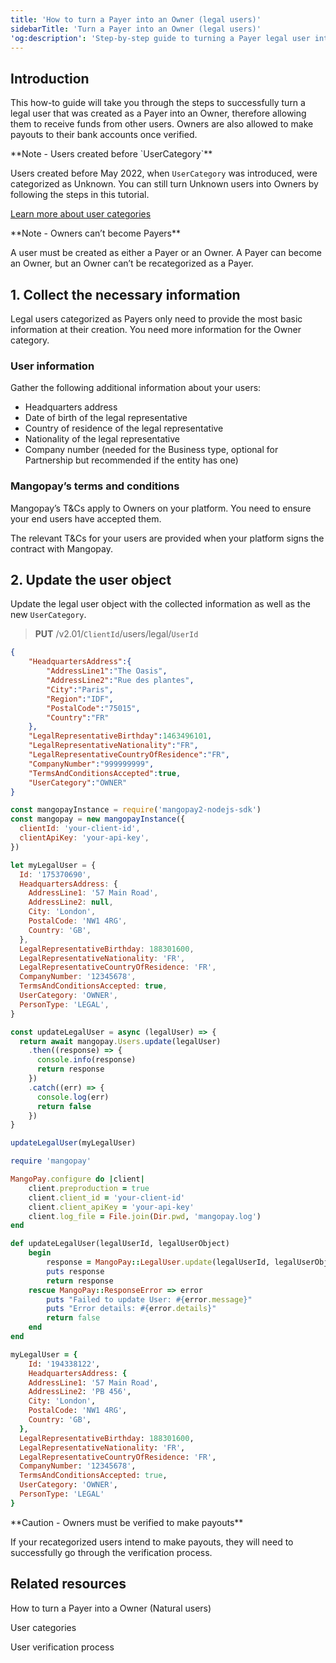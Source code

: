 ---
title: 'How to turn a Payer into an Owner (legal users)'
sidebarTitle: 'Turn a Payer into an Owner (legal users)'
'og:description': 'Step-by-step guide to turning a Payer legal user into an Owner, including the information required and best practices.'
---

## Introduction  

This how-to guide will take you through the steps to successfully turn a legal user that was created as a Payer into an Owner, therefore allowing them to receive funds from other users. Owners are also allowed to make payouts to their bank accounts once verified.  

<Note>  
**Note - Users created before `UserCategory`** 
  
Users created before May 2022, when `UserCategory` was introduced, were categorized as Unknown. You can still turn Unknown users into Owners by following the steps in this tutorial.  
</Note>

<a href="#">Learn more about user categories</a>  

<Note>  
**Note - Owners can’t become Payers** 
  
A user must be created as either a Payer or an Owner. A Payer can become an Owner, but an Owner can’t be recategorized as a Payer.  
</Note>  

## 1. Collect the necessary information  

Legal users categorized as Payers only need to provide the most basic information at their creation. You need more information for the Owner category.  

### User information  

Gather the following additional information about your users:  
- Headquarters address  
- Date of birth of the legal representative  
- Country of residence of the legal representative  
- Nationality of the legal representative  
- Company number (needed for the Business type, optional for Partnership but recommended if the entity has one)  

### Mangopay’s terms and conditions  

Mangopay’s T&Cs apply to Owners on your platform. You need to ensure your end users have accepted them.  

The relevant T&Cs for your users are provided when your platform signs the contract with Mangopay.  

## 2. Update the user object  

Update the legal user object with the collected information as well as the new `UserCategory`.  

> **PUT** /v2.01/`ClientId`/users/legal/`UserId`
<CodeGroup>  

```json REST
{
    "HeadquartersAddress":{
        "AddressLine1":"The Oasis",
        "AddressLine2":"Rue des plantes",
        "City":"Paris",
        "Region":"IDF",
        "PostalCode":"75015",
        "Country":"FR"
    },
    "LegalRepresentativeBirthday":1463496101,
    "LegalRepresentativeNationality":"FR",
    "LegalRepresentativeCountryOfResidence":"FR",
    "CompanyNumber":"999999999",
    "TermsAndConditionsAccepted":true,
    "UserCategory":"OWNER"
}
```  

```javascript NodeJS 
const mangopayInstance = require('mangopay2-nodejs-sdk')
const mangopay = new mangopayInstance({
  clientId: 'your-client-id',
  clientApiKey: 'your-api-key',
}) 

let myLegalUser = {
  Id: '175370690',
  HeadquartersAddress: {
    AddressLine1: '57 Main Road',
    AddressLine2: null,
    City: 'London',
    PostalCode: 'NW1 4RG',
    Country: 'GB',
  },
  LegalRepresentativeBirthday: 188301600,
  LegalRepresentativeNationality: 'FR',
  LegalRepresentativeCountryOfResidence: 'FR',
  CompanyNumber: '12345678',
  TermsAndConditionsAccepted: true,
  UserCategory: 'OWNER',
  PersonType: 'LEGAL',
}

const updateLegalUser = async (legalUser) => {
  return await mangopay.Users.update(legalUser)
    .then((response) => {
      console.info(response)
      return response
    })
    .catch((err) => {
      console.log(err)
      return false
    })
}

updateLegalUser(myLegalUser)
```  

```ruby Ruby
require 'mangopay'

MangoPay.configure do |client|
    client.preproduction = true
    client.client_id = 'your-client-id'
    client.client_apiKey = 'your-api-key'
    client.log_file = File.join(Dir.pwd, 'mangopay.log')
end

def updateLegalUser(legalUserId, legalUserObject)
    begin
        response = MangoPay::LegalUser.update(legalUserId, legalUserObject)
        puts response
        return response
    rescue MangoPay::ResponseError => error
        puts "Failed to update User: #{error.message}"
        puts "Error details: #{error.details}"
        return false
    end
end

myLegalUser = {
    Id: '194338122',
    HeadquartersAddress: {
    AddressLine1: '57 Main Road',
    AddressLine2: 'PB 456',
    City: 'London',
    PostalCode: 'NW1 4RG',
    Country: 'GB',
  },
  LegalRepresentativeBirthday: 188301600,
  LegalRepresentativeNationality: 'FR',
  LegalRepresentativeCountryOfResidence: 'FR',
  CompanyNumber: '12345678',
  TermsAndConditionsAccepted: true,
  UserCategory: 'OWNER',
  PersonType: 'LEGAL'
}
```  
</CodeGroup>  

<Warning>  
**Caution - Owners must be verified to make payouts** 
  
If your recategorized users intend to make payouts, they will need to successfully go through the verification process.   
</Warning>  

## Related resources  

<Card title="Tutorial">How to turn a Payer into a Owner (Natural users)</Card>  

<Card title="Article">User categories</Card>  

<Card title="Article">User verification process</Card>